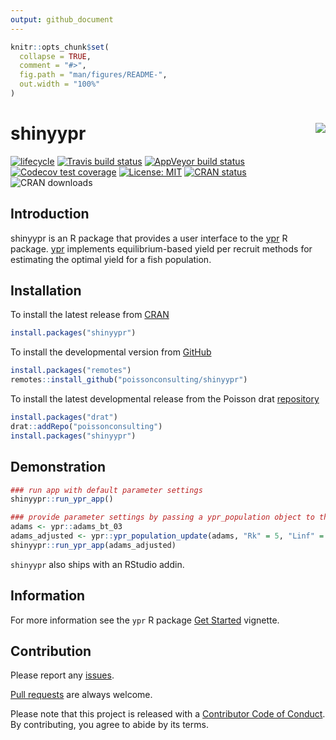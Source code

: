 ```yaml
---
output: github_document
---
```


<!-- README.md is generated from README.Rmd. Please edit that file -->

```r
knitr::opts_chunk$set(
  collapse = TRUE,
  comment = "#>",
  fig.path = "man/figures/README-",
  out.width = "100%"
)
```

# shinyypr <img src="man/figures/logo.png" align="right" />

<!-- badges: start -->
[![lifecycle](https://img.shields.io/badge/lifecycle-maturing-blue.svg)](https://www.tidyverse.org/lifecycle/#maturing)
[![Travis build status](https://travis-ci.com/poissonconsulting/shinyypr.svg?branch=master)](https://travis-ci.com/poissonconsulting/shinyypr)
[![AppVeyor build status](https://ci.appveyor.com/api/projects/status/github/poissonconsulting/shinyypr?branch=master&svg=true)](https://ci.appveyor.com/project/poissonconsulting/shinyypr)
[![Codecov test coverage](https://codecov.io/gh/poissonconsulting/shinyypr/branch/master/graph/badge.svg)](https://codecov.io/gh/poissonconsulting/shinyypr?branch=master)
[![License: MIT](https://img.shields.io/badge/License-MIT-green.svg)](https://opensource.org/licenses/MIT)
<!-- [![Tinyverse status](https://tinyverse.netlify.com/badge/shinyypr)](https://CRAN.R-project.org/package=shinyypr) -->
[![CRAN status](https://www.r-pkg.org/badges/version/shinyypr)](https://cran.r-project.org/package=shinyypr)
![CRAN downloads](https://cranlogs.r-pkg.org/badges/shinyypr)
<!-- badges: end -->

## Introduction
shinyypr is an R package that provides a user interface to the [ypr](https://github.com/poissonconsulting/ypr) R package. [ypr](https://github.com/poissonconsulting/ypr) implements equilibrium-based yield per recruit methods for estimating the optimal yield for a fish population.

## Installation

To install the latest release from [CRAN](https://cran.r-project.org)
```r
install.packages("shinyypr")
```

To install the developmental version from [GitHub](https://github.com/poissonconsulting/shinyypr)
```r
install.packages("remotes")
remotes::install_github("poissonconsulting/shinyypr")
```

To install the latest developmental release from the Poisson drat [repository](https://github.com/poissonconsulting/drat)
```r
install.packages("drat")
drat::addRepo("poissonconsulting")
install.packages("shinyypr")
```

## Demonstration
```r
### run app with default parameter settings
shinyypr::run_ypr_app()

### provide parameter settings by passing a ypr_population object to the run_ypr_app function
adams <- ypr::adams_bt_03
adams_adjusted <- ypr::ypr_population_update(adams, "Rk" = 5, "Linf" = 140)
shinyypr::run_ypr_app(adams_adjusted)
```

`shinyypr` also ships with an RStudio addin. 

## Information

For more information see the `ypr` R package [Get Started](https://poissonconsulting.github.io/ypr/articles/ypr.html) vignette.

## Contribution

Please report any [issues](https://github.com/poissonconsulting/shinyypr/issues).

[Pull requests](https://github.com/poissonconsulting/shinyypr/pulls) are always welcome.

Please note that this project is released with a [Contributor Code of Conduct](https://poissonconsulting.github.io/ypr/articles/ypr.html).
By contributing, you agree to abide by its terms.
